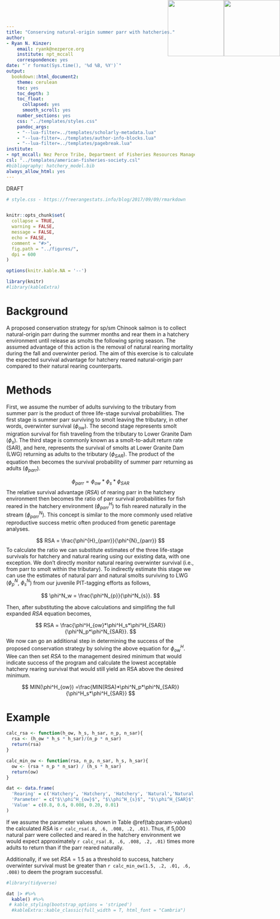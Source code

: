```yaml
---
title: "Conserving natural-origin summer parr with hatcheries."
author:
- Ryan N. Kinzer:
    email: ryank@nezperce.org
    institute: npt_mccall
    correspondence: yes
date: "`r format(Sys.time(), '%d %B, %Y')`"
output:
  bookdown::html_document2:
    theme: cerulean
    toc: yes
    toc_depth: 3
    toc_float:
      collapsed: yes
      smooth_scroll: yes
    number_sections: yes
    css: "../templates/styles.css"
    pandoc_args:
    - "--lua-filter=../templates/scholarly-metadata.lua"
    - "--lua-filter=../templates/author-info-blocks.lua"
    - "--lua-filter=../templates/pagebreak.lua"
institute:
- npt_mccall: Nez Perce Tribe, Department of Fisheries Resources Management, 14054 Burr Dr., McCall, Idaho, 83638, USA
csl: "../templates/american-fisheries-society.csl"
#bibliography: hatchery_model.bib
always_allow_html: yes
---
```


<!-- the following inserts the NPT logo into header and sets a watermark -->
```{=html}
<!-- <script> -->
<!--    $(document).ready(function() { -->
<!--      $head = $('#header'); -->
<!--      $head.prepend('<img src=\"NPT.png\" style=\"float: right;width: 150px;\"/>') -->
<!--      $head.prepend('<img src=\"DFRM.png\" style=\"float: right;width: 150px;\"/>') -->
<!--    }); -->
<!-- </script> -->

<!-- <style> -->
<!-- p.caption { -->
<!--   font-size: 100%; -->
<!-- } -->
<!-- </style> -->


<img src="NPT.png" style="position:absolute;top:0px;right:150px;width: 150px;" />
<img src="DFRM.png" style="position:absolute;top:0px;right:0px;width: 150px;" />
<div class="watermark">DRAFT</div>
```


```r
# style.css - https://freerangestats.info/blog/2017/09/09/rmarkdown


knitr::opts_chunk$set(
  collapse = TRUE,
  warning = FALSE,
  message = FALSE,
  echo = FALSE,
  comment = "#>",
  fig.path = "../figures/",
  dpi = 600
)

options(knitr.kable.NA = '--')

library(knitr)
#library(kableExtra)
```

# Background
A proposed conservation strategy for sp/sm Chinook salmon is to collect natural-origin parr during the summer months and rear them in a hatchery environment until release as smolts the following spring season. The assumed advantage of this action is the removal of natural rearing mortality during the fall and overwinter period. The aim of this exercise is to calculate the expected survival advantage for hatchery reared natural-origin parr compared to their natural rearing counterparts.

# Methods
First, we assume the number of adults surviving to the tributary from summer parr is the product of three life-stage survival probabilities. The first stage is summer parr surviving to smolt leaving the tributary, in other words, overwinter survival ($\phi_{ow}$). The second stage represents smolt migration survival for fish traveling from the tributary to Lower Granite Dam ($\phi_s$). The third stage is commonly known as a smolt-to-adult return rate (SAR), and here, represents the survival of smolts at Lower Granite Dam (LWG) returning as adults to the tributary ($\phi_{SAR}$). The product of the equation then becomes the survival probability of summer parr returning as adults ($\phi_{parr}$).

$$
\phi_{parr} = \phi_{ow}*\phi_s*\phi_{SAR}
$$
The relative survival advantage ($RSA$) of rearing parr in the hatchery environment then becomes the ratio of parr survival probabilities for fish reared in the hatchery environment ($\phi^{H}_{parr}$) to fish reared naturally in the stream ($\phi^{N}_{parr}$). This concept is similar to the more commonly used relative reproductive success metric often produced from genetic parentage analyses. 

$$
RSA = \frac{\phi^{H}_{parr}}{\phi^{N}_{parr}}
$$
To calculate the ratio we can substitute estimates of the three life-stage survivals for hatchery and natural rearing using our existing data, with one exception. We don't directly monitor natural rearing overwinter survival (i.e., from parr to smolt within the tributary). To indirectly estimate this stage we can use the estimates of natural parr and natural smolts surviving to LWG ($\phi^N_{p}$, $\phi^N_{s}$) from our juvenile PIT-tagging efforts as follows,  

$$
\phi^N_w = \frac{\phi^N_{p}}{\phi^N_{s}}.
$$

Then, after substituting the above calculations and simplifing the full expanded $RSA$ equation becomes,

$$
RSA = \frac{\phi^H_{ow}*\phi^H_s*\phi^H_{SAR}}{\phi^N_p*\phi^N_{SAR}}.
$$
We now can go an additional step in determining the success of the proposed conservation strategy by solving the above equation for $\phi^H_{ow}$. Wee can then set $RSA$ to the management desired minimum that would indicate success of the program and calculate the lowest acceptable hatchery rearing survival that would still yield an RSA above the desired minimum.

$$
MIN(\phi^H_{ow}) =\frac{MIN(RSA)*\phi^N_p*\phi^N_{SAR}}{\phi^H_s*\phi^H_{SAR}}
$$

# Example

```r
calc_rsa <- function(h_ow, h_s, h_sar, n_p, n_sar){
  rsa <- (h_ow * h_s * h_sar)/(n_p * n_sar)
  return(rsa)
}

calc_min_ow <- function(rsa, n_p, n_sar, h_s, h_sar){
  ow <- (rsa * n_p * n_sar) / (h_s * h_sar)
  return(ow)
}
```

```r
dat <- data.frame(
  'Rearing' = c('Hatchery', 'Hatchery', 'Hatchery', 'Natural','Natural'),
  'Parameter' = c("$\\phi^H_{ow}$", "$\\phi^H_{s}$", "$\\phi^H_{SAR}$", "$\\phi^N_{p}$", "$\\phi^N_{SAR}$"),
  'Value' = c(0.8, 0.6, 0.008, 0.20, 0.01)
)
```


If we assume the parameter values shown in Table \@ref(tab:param-values) the calculated $RSA$ is `r calc_rsa(.8, .6, .008, .2, .01)`. Thus, if 5,000 natural parr were collected and reared in the hatchery environment we would expect approximately `r calc_rsa(.8, .6, .008, .2, .01)` times more adults to return than if the parr reared naturally.

Additionally, if we set $RSA = 1.5$ as a threshold to success, hatchery overwinter survival must be greater than `r calc_min_ow(1.5, .2, .01, .6, .008)` to deem the program successful.


```r
#library(tidyverse) 

dat |> #%>%
  kable() #%>%
 # kable_styling(bootstrap_options = 'striped')
  #kableExtra::kable_classic(full_width = T, html_font = "Cambria")
```
